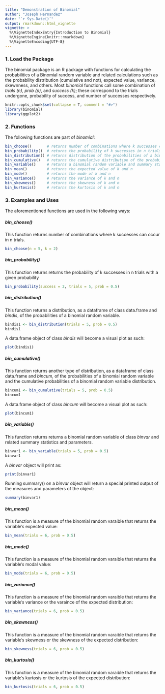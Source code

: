 ```yaml
---
title: "Demonstration of Binomial"
author: "Joseph Hernandez"
date: "`r Sys.Date()`"
output: rmarkdown::html_vignette
vignette: >
  %\VignetteIndexEntry{Introduction to Binomial}
  %\VignetteEngine{knitr::rmarkdown}
  %\VignetteEncoding{UTF-8}
---
```


### 1. Load the Package 

The binomial package is an R package with functions for calculating the probabilities of a Binomial random variable and related calculations such as the probability distribution (cumulative and not), expected value, variance, skewnness, and others. Most *binomial* functions call some combination of *trials (n)*, *prob (p)*, and *success (k)*; these correspond to the trials undergone, probability of success, and number of successes respectively. 

```r
knitr::opts_chunk$set(collapse = T, comment = "#>")
library(binomial)
library(ggplot2)
```

### 2. Functions
The following functions are part of *binomial*: 

```r
bin_choose()       # returns number of combinations where k successes can occur in n trials
bin_probability()  # returns the probability of k successes in n trials with a given probability
bin_distribution() # returns distribution of the probabilities of a binomial random variable
bin_cumulative()   # returns the cumulative distribution of the probabilities of a binomial random variable
bin_variable()     # returns a binomial random variable and summary statistics
bin_mean()         # returns the expected value of k and n 
bin_mode()         # returns the mode of k and n  
bin_variance()     # returns the variance of k and n
bin_skewness()     # returns the skewness of k and n  
bin_kurtosis()     # returns the kurtosis of k and n 
```

### 3. Examples and Uses 

The aforementioned functions are used in the following ways: 

##### bin_choose()

This function returns number of combinations where k successes can occur in n trials. 
```r
bin_choose(n = 5, k = 2)
```

##### bin_probability()

This function returns returns the probability of k successes in n trials with a given probability
```r
bin_probability(success = 2, trials = 5, prob = 0.5)
```

##### bin_distribution()

This function returns a distribution, as a dataframe of class data.frame and *bindis*, of the probabilities of a binomial random variable.
```r
bindis1 <- bin_distribution(trials = 5, prob = 0.5)
bindis1
```

A data.frame object of class *bindis* will become a visual plot as such: 
```r
plot(bindis1)
```

##### bin_cumulative()

This function returns another type of distribution, as a dataframe of class data.frame and *bincum*, of the probabilities of a binomial random variable and the cumulative probabilities of a binomial random variable distribution.
```r
bincum1 <- bin_cumulative(trials = 5, prob = 0.5)
bincum1
```

A data.frame object of class *bincum* will become a visual plot as such: 
```r
plot(bincum1)
```

##### bin_variable()

This function returns returns a binomial random variable of class *binvar* and related summary statistics and parameters. 
```r
binvar1 <- bin_variable(trials = 5, prob = 0.5)
binvar1
```

A *binvar* object will print as: 
```r
print(binvar1)
```

Running summary() on a *binvar* object will return a special printed output of the measures and parameters of the object: 
```r
summary(binvar1)
```

##### bin_mean()

This function is a measure of the binomial random varaible that returns the variable's expected value: 
```r
bin_mean(trials = 6, prob = 0.5)
```

##### bin_mode()

This function is a measure of the binomial random varaible that returns the variable's modal value: 
```r
bin_mode(trials = 6, prob = 0.5)
```

##### bin_variance()

This function is a measure of the binomial random varaible that returns the variable's variance or the varaince of the expected distribution: 
```r
bin_variance(trials = 6, prob = 0.5)
```

##### bin_skewness()

This function is a measure of the binomial random varaible that returns the variable's skewness or the skewness of the expected distribution: 
```r
bin_skewness(trials = 6, prob = 0.5)
```

##### bin_kurtosis()

This function is a measure of the binomial random varaible that returns the variable's kurtosis or the kurtosis of the expected distribution: 
```r
bin_kurtosis(trials = 6, prob = 0.5)
```


